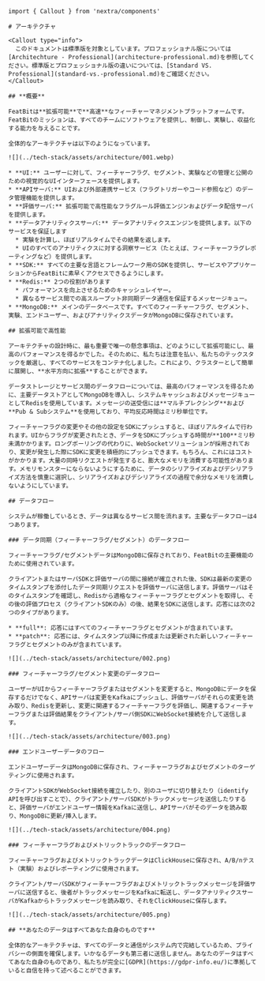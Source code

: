 ```
import { Callout } from 'nextra/components'

# アーキテクチャ

<Callout type="info">
  このドキュメントは標準版を対象としています。プロフェッショナル版については[Architechture - Professional](architecture-professional.md)を参照してください。標準版とプロフェッショナル版の違いについては、[Standard VS. Professional](standard-vs.-professional.md)をご確認ください。
</Callout>

## **概要**

FeatBitは**拡張可能**で**高速**なフィーチャーマネジメントプラットフォームです。FeatBitのミッションは、すべてのチームにソフトウェアを提供し、制御し、実験し、収益化する能力を与えることです。

全体的なアーキテクチャは以下のようになっています。

![](../tech-stack/assets/architecture/001.webp)

* **UI:** ユーザーに対して、フィーチャーフラグ、セグメント、実験などの管理と公開のための視覚的なUIインターフェースを提供します。
* **APIサーバ:** UIおよび外部連携サービス（フラグトリガーやコード参照など）のデータ管理機能を提供します。
* **評価サーバ:** 拡張可能で高性能なフラグルール評価エンジンおよびデータ配信サーバを提供します。
* **データアナリティクスサーバ:** データアナリティクスエンジンを提供します。以下のサービスを保証します
  * 実験を計算し、ほぼリアルタイムでその結果を返します。
  * UIのすべてのアナリティクスに対する洞察サービス（たとえば、フィーチャーフラグレポーティングなど）を提供します。
* **SDK:** すべての主要な言語とフレームワーク用のSDKを提供し、サービスやアプリケーションからFeatBitに素早くアクセスできるようにします。
* **Redis:** 2つの役割があります
  * パフォーマンスを向上させるためのキャッシュレイヤー。
  * 異なるサービス間での高スループット非同期データ通信を保証するメッセージキュー。
* **MongoDB:** メインのデータベースです。すべてのフィーチャーフラグ、セグメント、実験、エンドユーザー、およびアナリティクスデータがMongoDBに保存されています。

## 拡張可能で高性能

アーキテクチャの設計時に、最も重要で唯一の懸念事項は、どのようにして拡張可能にし、最高のパフォーマンスを得るかでした。そのために、私たちは注意を払い、私たちのテックスタックを厳選し、すべてのサービスをコンテナ化しました。これにより、クラスターとして簡単に展開し、**水平方向に拡張**することができます。

データストレージとサービス間のデータフローについては、最高のパフォーマンスを得るために、主要データストアとしてMongoDBを導入し、システムキャッシュおよびメッセージキューとしてRedisを使用しています。メッセージの送受信には**マルチプレクシング**および**Pub & Subシステム**を使用しており、平均反応時間はミリ秒単位です。

フィーチャーフラグの変更やその他の設定をSDKにプッシュすると、ほぼリアルタイムで行われます。UIからフラグが変更されたとき、データをSDKにプッシュする時間が**100**ミリ秒未満かかります。ロングポーリングの代わりに、WebSocketソリューションが採用されており、変更が発生した際にSDKに変更を積極的にプッシュできます。もちろん、これにはコストがかかります。大量の同時リクエストが発生すると、膨大なメモリを消費する可能性があります。メモリモンスターにならないようにするために、データのシリアライズおよびデシリアライズ方法を慎重に選択し、シリアライズおよびデシリアライズの過程で余分なメモリを消費しないようにしています。

## データフロー

システムが稼働しているとき、データは異なるサービス間を流れます。主要なデータフローは4つあります。

### データ同期（フィーチャーフラグ/セグメント）のデータフロー

フィーチャーフラグ/セグメントデータはMongoDBに保存されており、FeatBitの主要機能のために使用されています。

クライアントまたはサーバSDKと評価サーバの間に接続が確立された後、SDKは最新の変更のタイムスタンプを添付したデータ同期リクエストを評価サーバに送信します。評価サーバはそのタイムスタンプを確認し、Redisから適格なフィーチャーフラグとセグメントを取得し、その後の評価プロセス（クライアントSDKのみ）の後、結果をSDKに送信します。応答には次の2つのタイプがあります。

* **full**: 応答にはすべてのフィーチャーフラグとセグメントが含まれています。
* **patch**: 応答には、タイムスタンプ以降に作成または更新された新しいフィーチャーフラグとセグメントのみが含まれています。

![](../tech-stack/assets/architecture/002.png)

### フィーチャーフラグ/セグメント変更のデータフロー

ユーザーがUIからフィーチャーフラグまたはセグメントを変更すると、MongoDBにデータを保存するだけでなく、APIサーバは変更をKafkaにプッシュし、評価サーバがそれらの変更を読み取り、Redisを更新し、変更に関連するフィーチャーフラグを評価し、関連するフィーチャーフラグまたは評価結果をクライアント/サーバ側SDKにWebSocket接続を介して送信します。

![](../tech-stack/assets/architecture/003.png)

### エンドユーザーデータのフロー

エンドユーザーデータはMongoDBに保存され、フィーチャーフラグおよびセグメントのターゲティングに使用されます。

クライアントSDKがWebSocket接続を確立したり、別のユーザに切り替えたり（identify APIを呼び出すことで）、クライアント/サーバSDKがトラックメッセージを送信したりすると、評価サーバがエンドユーザー情報をKafkaに送信し、APIサーバがそのデータを読み取り、MongoDBに更新/挿入します。

![](../tech-stack/assets/architecture/004.png)

### フィーチャーフラグおよびメトリックトラックのデータフロー

フィーチャーフラグおよびメトリックトラックデータはClickHouseに保存され、A/B/nテスト（実験）およびレポーティングに使用されます。

クライアント/サーバSDKがフィーチャーフラグおよびメトリックトラックメッセージを評価サーバに送信すると、後者がトラックメッセージをKafkaに転送し、データアナリティクスサーバがKafkaからトラックメッセージを読み取り、それをClickHouseに保存します。

![](../tech-stack/assets/architecture/005.png)

## **あなたのデータはすべてあなた自身のものです**

全体的なアーキテクチャは、すべてのデータと通信がシステム内で完結しているため、プライバシーの側面を確保します。いかなるデータも第三者に送信しません。あなたのデータはすべてあなた自身のものであり、私たちが完全に[GDPR](https://gdpr-info.eu/)に準拠していると自信を持って述べることができます。
```